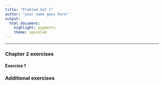 ```yaml
---
title: "Problem Set 1"
author: "your name goes here"
output: 
  html_document: 
    highlight: pygments
    theme: spacelab
---
```


* * *

### Chapter 2 exercises

#### Exercise 1



### Additional exercises
